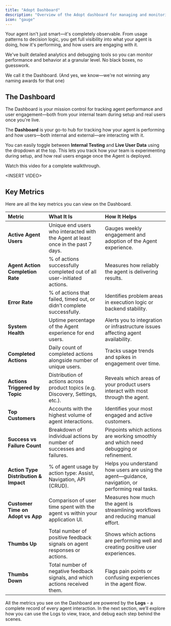 ```yaml
---
title: "Adopt Dashboard"
description: "Overview of the Adopt dashboard for managing and monitoring your AI Copilot"
icon: "gauge"
---
```


Your agent isn't just smart—it's completely observable. From usage patterns to decision logic, you get full visibility into what your agent is doing, how it's performing, and how users are engaging with it.

We've built detailed analytics and debugging tools so you can monitor performance and behavior at a granular level. No black boxes, no guesswork.

We call it the Dashboard. (And yes, we know—we're not winning any naming awards for that one)

## The Dashboard

The Dashboard is your mission control for tracking agent performance and user engagement—both from your internal team during setup and real users once you're live.

The **Dashboard** is your go-to hub for tracking how your agent is performing and how users—both internal and external—are interacting with it.

You can easily toggle between **Internal Testing** and **Live User Data** using the dropdown at the top. This lets you track how your team is experimenting during setup, and how real users engage once the Agent is deployed.

Watch this video for a complete walkthrough. 

\<INSERT VIDEO\>

## Key Metrics

Here are all the key metrics you can view on the Dashboard.

| **Metric**                            | **What It Is**                                                                   | **How It Helps**                                                                                   |
| :------------------------------------ | :------------------------------------------------------------------------------- | :------------------------------------------------------------------------------------------------- |
| **Active Agent Users**                | Unique end users who interacted with the Agent at least once in the past 7 days. | Gauges weekly engagement and adoption of the Agent experience.                                     |
| **Agent Action Completion Rate**      | % of actions successfully completed out of all user-initiated actions.           | Measures how reliably the agent is delivering results.                                             |
| **Error Rate**                        | % of actions that failed, timed out, or didn’t complete successfully.            | Identifies problem areas in execution logic or backend stability.                                  |
| **System Health**                     | Uptime percentage of the Agent experience for end users.                         | Alerts you to integration or infrastructure issues affecting agent availability.                   |
| **Completed Actions**                 | Daily count of completed actions alongside number of unique users.               | Tracks usage trends and spikes in engagement over time.                                            |
| **Actions Triggered by Topic**        | Distribution of actions across product topics (e.g. Discovery, Settings, etc.).  | Reveals which areas of your product users interact with most through the agent.                    |
| **Top Customers**                     | Accounts with the highest volume of agent interactions.                          | Identifies your most engaged and active customers.                                                 |
| **Success vs Failure Count**          | Breakdown of individual actions by number of successes and failures.             | Pinpoints which actions are working smoothly and which need debugging or refinement.               |
| **Action Type Distribution & Impact** | % of agent usage by action type: Assist, Navigation, API (CRUD).                 | Helps you understand how users are using the agent—guidance, navigation, or performing real tasks. |
| **Customer Time on Adopt vs App**     | Comparison of user time spent with the agent vs within your application UI.      | Measures how much the agent is streamlining workflows and reducing manual effort.                  |
| **Thumbs Up**                         | Total number of positive feedback signals on agent responses or actions.         | Shows which actions are performing well and creating positive user experiences.                    |
| **Thumbs Down**                       | Total number of negative feedback signals, and which actions received them.      | Flags pain points or confusing experiences in the agent flow.                                      |

All the metrics you see on the Dashboard are powered by the **Logs** - a complete record of every agent interaction. In the next section, we’ll explore how you can use the Logs to view, trace, and debug each step behind the scenes.